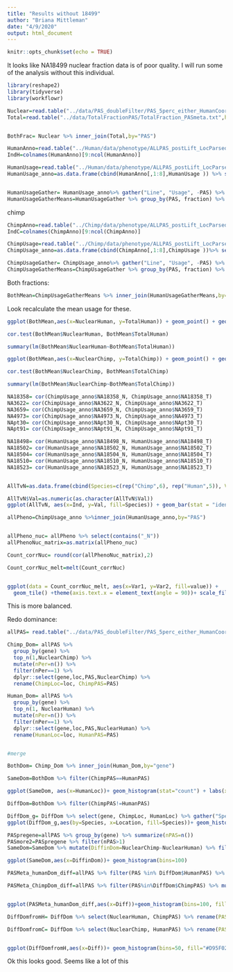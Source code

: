 ```yaml
---
title: "Results without 18499"
author: "Briana Mittleman"
date: "4/9/2020"
output: html_document
---
```


```r
knitr::opts_chunk$set(echo = TRUE)
```

It looks like NA18499 nuclear fraction data is of poor quality. I will run some of the analysis without this individual.  

```r
library(reshape2)
library(tidyverse)
library(workflowr)
```


```r
Nuclear=read.table("../data/PAS_doubleFilter/PAS_5perc_either_HumanCoord_BothUsage_meta_doubleFilter.txt",header = T,stringsAsFactors = F) %>% select(PAS, Chimp, Human) %>% rename(ChimpNuclear=Chimp, HumanNuclear=Human)
Total=read.table("../data/TotalFractionPAS/TotalFraction_PASmeta.txt",header = T, stringsAsFactors = F)%>% select(PAS, ChimpTot, HumanTot) %>% rename(ChimpTotal=ChimpTot, HumanTotal=HumanTot)


BothFrac= Nuclear %>% inner_join(Total,by="PAS")

```

```r
HumanAnno=read.table("../Human/data/phenotype/ALLPAS_postLift_LocParsed_Human_Pheno.txt", header = T, stringsAsFactors = F) %>% tidyr::separate(chrom, sep = ":", into = c("chr", "start", "end", "id")) %>% tidyr::separate(id, sep="_", into=c("gene", "strand", "peak"))  %>% separate(peak,into=c("loc", "disc","PAS"), sep="-")
IndH=colnames(HumanAnno)[9:ncol(HumanAnno)]

HumanUsage=read.table("../Human/data/phenotype/ALLPAS_postLift_LocParsed_Human_Pheno_countOnlyNumeric.txt", col.names = IndH)
HumanUsage_anno=as.data.frame(cbind(HumanAnno[,1:8],HumanUsage )) %>% select(-chr,-start,-end, -gene, -strand, -loc, -disc,-NA18499_N, -NA18499_T) %>% filter(PAS %in% Nuclear$PAS)


HumanUsageGather= HumanUsage_anno%>% gather("Line", "Usage", -PAS) %>% mutate(fraction=ifelse(grepl("_N", Line),"NuclearHuman", "TotalHuman"),indiv=substr(Line,1,nchar(Line)-2))
HumanUsageGatherMeans=HumanUsageGather %>% group_by(PAS, fraction) %>% summarise(meanUsage=mean(Usage)) %>% spread( fraction, meanUsage) 

```

chimp 

```r
ChimpAnno=read.table("../Chimp/data/phenotype/ALLPAS_postLift_LocParsed_Chimp_Pheno.txt", header = T, stringsAsFactors = F) %>% tidyr::separate(chrom, sep = ":", into = c("chr", "start", "end", "id")) %>% tidyr::separate(id, sep="_", into=c("gene", "strand", "peak"))  %>% separate(peak,into=c("loc", "disc","PAS"), sep="-")
IndC=colnames(ChimpAnno)[9:ncol(ChimpAnno)]

ChimpUsage=read.table("../Chimp/data/phenotype/ALLPAS_postLift_LocParsed_Chimp_Pheno_countOnlyNumeric.txt", col.names = IndC)
ChimpUsage_anno=as.data.frame(cbind(ChimpAnno[,1:8],ChimpUsage ))%>% select(-chr,-start,-end, -gene, -strand, -loc, -disc ) %>% filter(PAS %in% Nuclear$PAS)

ChimpUsageGather= ChimpUsage_anno%>% gather("Line", "Usage", -PAS) %>% mutate(fraction=ifelse(grepl("_N", Line),"NuclearChimp", "TotalChimp"),indiv=substr(Line,1,nchar(Line)-2))
ChimpUsageGatherMeans=ChimpUsageGather %>% group_by(PAS, fraction) %>% summarise(meanUsage=mean(Usage)) %>% spread( fraction, meanUsage) 

```


Both fractions: 

```r
BothMean=ChimpUsageGatherMeans %>% inner_join(HumanUsageGatherMeans,by="PAS")
```

Look recalculate the mean usage for these.


```r
ggplot(BothMean,aes(x=NuclearHuman, y=TotalHuman)) + geom_point() + geom_smooth(method="lm") + labs(title="Human mean usage correlation between fractions",x= "Nuclear", y="Total")

```

```r
cor.test(BothMean$NuclearHuman, BothMean$TotalHuman)

summary(lm(BothMean$NuclearHuman~BothMean$TotalHuman))
```

```r
ggplot(BothMean,aes(x=NuclearChimp, y=TotalChimp)) + geom_point() + geom_smooth(method="lm") + labs(title="Chimp mean usage correlation between fractions",x= "Nuclear", y="Total")

```


```r
cor.test(BothMean$NuclearChimp, BothMean$TotalChimp)

summary(lm(BothMean$NuclearChimp~BothMean$TotalChimp))
```
```r

NA18358= cor(ChimpUsage_anno$NA18358_N, ChimpUsage_anno$NA18358_T)
NA3622= cor(ChimpUsage_anno$NA3622_N, ChimpUsage_anno$NA3622_T)
NA3659= cor(ChimpUsage_anno$NA3659_N, ChimpUsage_anno$NA3659_T)
NA4973= cor(ChimpUsage_anno$NA4973_N, ChimpUsage_anno$NA4973_T)
NApt30= cor(ChimpUsage_anno$NApt30_N, ChimpUsage_anno$NApt30_T)
NApt91= cor(ChimpUsage_anno$NApt91_N, ChimpUsage_anno$NApt91_T)

NA18498= cor(HumanUsage_anno$NA18498_N, HumanUsage_anno$NA18498_T)
NA18502= cor(HumanUsage_anno$NA18502_N, HumanUsage_anno$NA18502_T)
NA18504= cor(HumanUsage_anno$NA18504_N, HumanUsage_anno$NA18504_T)
NA18510= cor(HumanUsage_anno$NA18510_N, HumanUsage_anno$NA18510_T)
NA18523= cor(HumanUsage_anno$NA18523_N, HumanUsage_anno$NA18523_T)


AllTvN=as.data.frame(cbind(Species=c(rep("Chimp",6), rep("Human",5)), Val=c(NA18358,NA3622,NA3659, NA4973,NApt30, NApt91,NA18498,NA18502,NA18504,  NA18510,NA18523), Ind=c('NA18358','NA3622','NA3659', 'NA4973','NApt30', 'NApt91','NA18498','NA18502','NA18504',  'NA18510','NA18523')))

AllTvN$Val=as.numeric(as.character(AllTvN$Val))
ggplot(AllTvN, aes(x=Ind, y=Val, fill=Species)) + geom_bar(stat = "identity") + scale_fill_brewer(palette = "Dark2")+ theme(axis.text.x = element_text(angle = 90)) + labs(x="",y="Correlation between Total and Nuclear Usage", title="Correlation between total and nuclear usage \nfor PAS over 5% in both fractions: Remove 18499")
```


```r
allPheno=ChimpUsage_anno %>%inner_join(HumanUsage_anno,by="PAS")


allPheno_nuc= allPheno %>% select(contains("_N"))
allPhenoNuc_matrix=as.matrix(allPheno_nuc)

Count_corrNuc= round(cor(allPhenoNuc_matrix),2)

Count_corrNuc_melt=melt(Count_corrNuc)


ggplot(data = Count_corrNuc_melt, aes(x=Var1, y=Var2, fill=value)) + 
  geom_tile() +theme(axis.text.x = element_text(angle = 90))+ scale_fill_distiller(palette = "Blues", direction=1)+ geom_text(aes(label = value))
```
This is more balanced.  


Redo dominance:  
```r
allPAS= read.table("../data/PAS_doubleFilter/PAS_5perc_either_HumanCoord_BothUsage_meta_doubleFilter.txt", header = T,stringsAsFactors = F) %>% inner_join(BothMean,by="PAS")
```

```r
Chimp_Dom= allPAS %>%
  group_by(gene) %>%
  top_n(1,NuclearChimp) %>% 
  mutate(nPer=n()) %>% 
  filter(nPer==1) %>% 
  dplyr::select(gene,loc,PAS,NuclearChimp) %>% 
  rename(ChimpLoc=loc, ChimpPAS=PAS)

Human_Dom= allPAS %>% 
  group_by(gene) %>% 
  top_n(1, NuclearHuman) %>% 
  mutate(nPer=n()) %>% 
  filter(nPer==1) %>% 
  dplyr::select(gene,loc,PAS,NuclearHuman) %>% 
  rename(HumanLoc=loc, HumanPAS=PAS)


#merge

BothDom= Chimp_Dom %>% inner_join(Human_Dom,by="gene")
```

```r
SameDom=BothDom %>% filter(ChimpPAS==HumanPAS) 

ggplot(SameDom, aes(x=HumanLoc))+ geom_histogram(stat="count") + labs(x="Location", y="Number of Genes", title="Dominant PAS for genes with matching by species : Remove 18499")
```
```r
DiffDom=BothDom %>% filter(ChimpPAS!=HumanPAS) 

DiffDom_g= DiffDom %>% select(gene, ChimpLoc, HumanLoc) %>% gather("Species", "Location", -gene)
ggplot(DiffDom_g,aes(by=Species, x=Location, fill=Species))+ geom_histogram(stat="count",position = "dodge") + labs(x="Location", y="Number of Genes", title="Different Dominant PAS: Remove 18499") + scale_fill_brewer(palette = "Dark2")+theme(legend.position='bottom')
```

```r
PASpregene=allPAS %>% group_by(gene) %>% summarize(nPAS=n())
PASmore2=PASpregene %>% filter(nPAS>1)
SameDom=SameDom %>% mutate(DiffinDom=NuclearChimp-NuclearHuman) %>% filter(gene %in% PASmore2$gene)
```

```r
ggplot(SameDom,aes(x=DiffinDom))+ geom_histogram(bins=100)
```
```r
PASMeta_humanDom_diff=allPAS %>% filter(PAS %in% DiffDom$HumanPAS) %>% mutate(Diff=NuclearHuman-NuclearChimp)

PASMeta_ChimpDom_diff=allPAS %>% filter(PAS%in%DiffDom$ChimpPAS) %>% mutate(Diff=NuclearHuman-NuclearChimp)


ggplot(PASMeta_humanDom_diff,aes(x=Diff))+geom_histogram(bins=100, fill="#D95F02",alpha=.5) + labs(title="Human Usage - Chimp Usage \n Colored by dominant : Remove 18499") + geom_histogram(data=PASMeta_ChimpDom_diff,aes(x=Diff), bins = 100, fill="#1B9E77", alpha=.5) + geom_vline(xintercept = mean(PASMeta_ChimpDom_diff$Diff), col="#1B9E77")+ geom_vline(xintercept = mean(PASMeta_humanDom_diff$Diff), col="#D95F02") + geom_histogram(bins=100, data=SameDom, aes(x=DiffinDom), alpha=.3)+ geom_vline(xintercept = mean(SameDom$DiffinDom))

```
```r
DiffDomfromH= DiffDom %>% select(NuclearHuman, ChimpPAS) %>% rename(PAS=ChimpPAS, humanDom=NuclearHuman) %>% inner_join(allPAS, by=c("gene","PAS"))%>% mutate(Diff=humanDom-NuclearHuman,Dom="Human") %>% select(gene,Dom, Diff) %>% inner_join(PASpregene, by="gene")%>% filter(nPAS<6)

DiffDomfromC= DiffDom %>% select(NuclearChimp, HumanPAS) %>% rename(PAS=HumanPAS, ChimpDom=NuclearChimp) %>% inner_join(allPAS,  by=c("gene","PAS"))%>% mutate(Diff=ChimpDom-NuclearChimp,Dom="Chimp")%>% select(gene,Dom, Diff) %>% inner_join(PASpregene, by="gene") %>% filter(nPAS<6)


ggplot(DiffDomfromH,aes(x=Diff))+ geom_histogram(bins=50, fill="#D95F02",alpha=.5) + geom_histogram(data=DiffDomfromC, bins=50,fill="#1B9E77", alpha=.5 ) + facet_grid(~nPAS) + labs(x="Difference in Mean usage", title="Dominant PAS in species - same species value for \nthe 'dominant' in other species : Remove 18499")
```

Ok this looks good. Seems like a lot of this 
